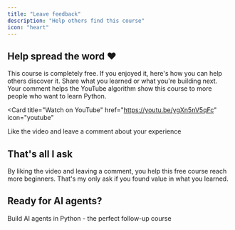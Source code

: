 ```yaml
---
title: "Leave feedback"
description: "Help others find this course"
icon: "heart"
---
```


## Help spread the word ❤️

This course is completely free. If you enjoyed it, here's how you can help others discover it. Share what you learned or what you're building next. Your comment helps the YouTube algorithm show this course to more people who want to learn Python.

<Card
  title="Watch on YouTube"
  href="https://youtu.be/ygXn5nV5qFc"
  icon="youtube"
>
  Like the video and leave a comment about your experience
</Card>

## That's all I ask

By liking the video and leaving a comment, you help this free course reach more beginners. That's my only ask if you found value in what you learned.

## Ready for AI agents?

<CardGroup cols={1}>
  <Card
    title="Continue learning"
    icon="rocket"
    href="/next-steps/ai-agents"
  >
    Build AI agents in Python - the perfect follow-up course
  </Card>
</CardGroup>
